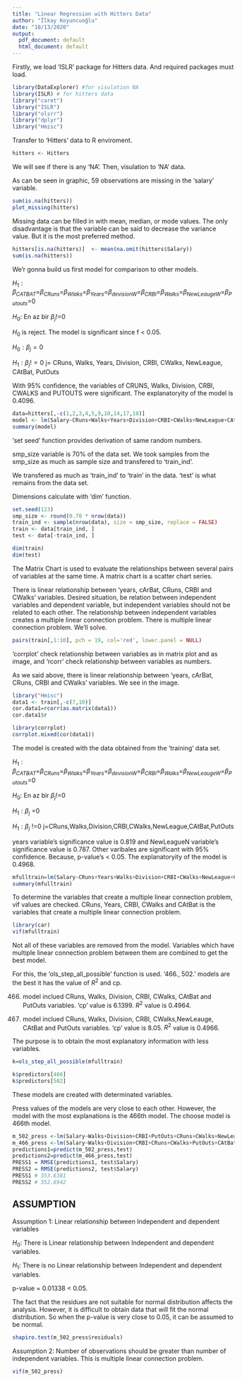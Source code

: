 ```yaml
---
title: "Linear Regression with Hitters Data"
author: "İlkay Koyuncuoğlu"
date: "10/13/2020"
output:
  pdf_document: default
  html_document: default
---
```


 Firstly, we load 'ISLR' package for Hitters data. And required packages must load.

```r
library(DataExplorer) #for visulation NA
library(ISLR) # for hitters data
library("caret")
library("ISLR")
library("olsrr")
library("dplyr")
library("Hmisc")
```

 Transfer to 'Hitters' data to R enviroment.

```r
hitters <- Hitters
```

 We will see if there is any 'NA'. Then, visulation to 'NA' data.

 As can be seen in graphic, 59 observations are missing in the 'salary' variable.

```r
sum(is.na(hitters))
plot_missing(hitters)
```

 Missing data can be filled in with mean, median, or mode values. The only disadvantage is that the variable can be said to decrease the variance value. But it is the most preferred method.

```r
hitters[is.na(hitters)]  <- mean(na.omit(hitters$Salary))
sum(is.na(hitters))
```

 We'r gonna build us first model for comparison to other models.

 $H_{1}:\beta_{CATBAT}$=$\beta_{CRuns}$=$\beta_{Wlaks}$=$\beta_{Years}$=$\beta_{devisionW}$=$\beta_{CRBI}$=$\beta_{Walks}$=$\beta_{NewLeaugeW}$=$\beta_{Putouts}$=0 
 
 $H_{0}:$ En az bir  $\beta_j$!=0

 $H_{0}$ is reject. The model is significant since f < 0.05. 

 $H_{0}:\beta_{j}=0$
 
 $H_{1}:\beta_{j}!=0$    j= CRuns, Walks, Years, Division, CRBI, CWalks, NewLeague, CAtBat, PutOuts
 
 With 95% confidence, the variables of CRUNS, Walks, Division, CRBI, CWALKS and PUTOUTS were significant. The explanatoryity of the model is 0.4096.
 
```r
data=hitters[,-c(1,2,3,4,5,9,10,14,17,18)]
model <- lm(Salary~CRuns+Walks+Years+Division+CRBI+CWalks+NewLeague+CAtBat+PutOuts,data = data)
summary(model)
```

 'set seed' function provides derivation of same random numbers.

 smp_size variable is 70% of the data set. We took samples from the smp_size as much as sample size and transfered to 'train_ind'.
 
 We transfered as much as 'train_ind' to 'train' in the data. 'test' is what remains from the data set.

 Dimensions calculate with 'dim' function.
 
```r
set.seed(123)
smp_size <- round(0.70 * nrow(data))
train_ind <- sample(nrow(data), size = smp_size, replace = FALSE)
train <- data[train_ind, ]
test <- data[-train_ind, ]

dim(train)
dim(test)
```

 The Matrix Chart is used to evaluate the relationships between several pairs of variables at the same time. A matrix chart is a scatter chart series.
 
  There is linear relationship between 'years, cArBat, CRuns, CRBI and CWalks' variables.
  Desired situation, be relation between independent variables and dependent variable, but independent variables should not be related to each other. 
  The relationship between independent variables creates a multiple linear connection problem.
  There is multiple linear connection problem. We'll solve.

```r
pairs(train[,1:10], pch = 19, col='red', lower.panel = NULL)
```

 
 'corrplot' check relationship between variables as in matrix plot and as image, and 'rcorr' check relationship between variables as numbers.

 As we said above, there is linear relationship between 'years, cArBat, CRuns, CRBI and CWalks' variables. We see in the image.

```r
library("Hmisc")
data1 <- train[,-c(7,10)]
cor.data1=rcorr(as.matrix(data1))
cor.data1$r

library(corrplot)
corrplot.mixed(cor(data1))
```

 The model is created with the data obtained from the 'training' data set.
 
 $H_{1}:\beta_{CATBAT}$=$\beta_{CRuns}$=$\beta_{Wlaks}$=$\beta_{Years}$=$\beta_{devisionW}$=$\beta_{CRBI}$=$\beta_{Walks}$=$\beta_{NewLeaugeW}$=$\beta_{Putouts}$=0 
 
 $H_{0}:$ En az bir  $\beta_j$!=0
 
 $H_{1}:\beta_{j}$ =0 
 
 $H_{1}:\beta_{j}$ !=0         j=CRuns,Walks,Division,CRBI,CWalks,NewLeague,CAtBat,PutOuts

 years variable's significance value is 0.819 and  NewLeagueN variable's significance value is 0.787. 
 Other varibales are significant with 95% confidence. Because, p-value's < 0.05.
 The explanatoryity of the model is 0.4968.

```r
mfulltrain=lm(Salary~CRuns+Years+Walks+Division+CRBI+CWalks+NewLeague+CAtBat+PutOuts, data=train)
summary(mfulltrain)
```

 To determine the variables that create a multiple linear connection problem, vif values are checked. CRuns, Years, CRBI, CWalks and CAtBat is the variables that create a multiple linear connection problem.


```r
library(car)
vif(mfulltrain)
```
 
 Not all of these variables are removed from the model. Variables which have multiple linear connection problem between them are combined to get the best model. 

 For this, the 'ols_step_all_possible' function is used. '466., 502. ' models are the best it has the value of $R^2$ and cp.

 466. model inclued CRuns, Walks, Division, CRBI, CWalks, CAtBat and PutOuts variables. 'cp' value is 6.1399.  $R^2$ value is 0.4964.
 
 502. model inclued CRuns, Walks, Division, CRBI, CWalks,NewLeauge, CAtBat and PutOuts variables.  'cp' value is 8.05. $R^2$ value is 0.4966.
 
 The purpose is to obtain the most explanatory information with less variables.

```r
k=ols_step_all_possible(mfulltrain)

k$predictors[466]
k$predictors[502]
```

  These models are created with determinated variables. 

 Press values of the models are very close to each other. However, the model with the most explanations is the 466th model. The choose model is 466th model.

```r
m_502_press <-lm(Salary~Walks+Division+CRBI+PutOuts+CRuns+CWalks+NewLeague+CAtBat, data=train) 
m_466_press <-lm(Salary~Walks+Division+CRBI+CRuns+CWalks+PutOuts+CAtBat, data=train) 
predictions1=predict(m_502_press,test)
predictions2=predict(m_466_press,test)
PRESS1 = RMSE(predictions1, test$Salary)
PRESS2 = RMSE(predictions2, test$Salary)
PRESS1 # 353.6381
PRESS2 # 352.6942
```

## ASSUMPTION

 Assumption 1: Linear relationship between Independent and dependent variables

$H_0$: There is Linear relationship between Independent and dependent variables.

$H_1$: There is no Linear relationship between Independent and dependent variables.

p-value = 0.01338 < 0.05. 

 The fact that the residues are not suitable for normal distribution affects the analysis. However, it is difficult to obtain data that will fit the normal distribution. So when the p-value is very close to 0.05, it can be assumed to be normal.

```r
shapiro.test(m_502_press$residuals)
```

 Assumption 2: Number of observations should be greater than number of independent variables. This is multiple linear connection problem.

```r
vif(m_502_press)
```






